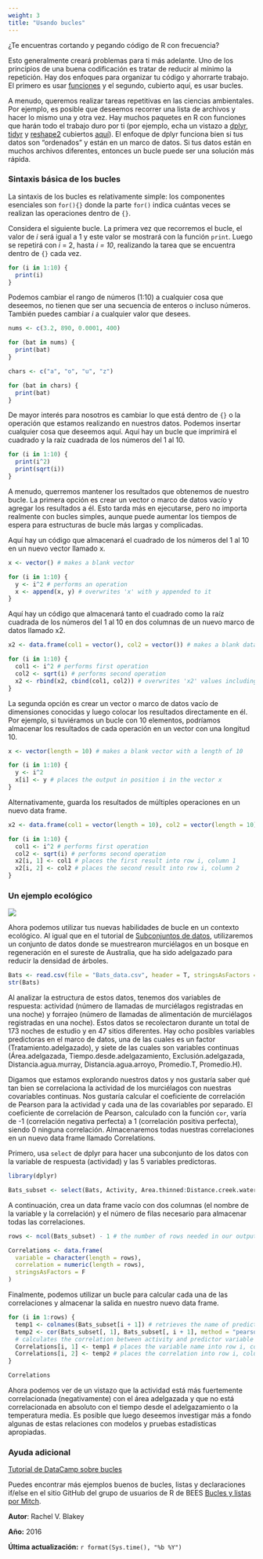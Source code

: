 ```yaml
---
weight: 3
title: "Usando bucles"
---
```


¿Te encuentras cortando y pegando código de R con frecuencia?

Esto generalmente creará problemas para ti más adelante. Uno de los principios de una buena codificación es tratar de reducir al mínimo la repetición. Hay dos enfoques para organizar tu código y ahorrarte trabajo. El primero es usar [funciones](../writing-functions/) y el segundo, cubierto aquí, es usar bucles.

A menudo, queremos realizar tareas repetitivas en las ciencias ambientales. Por ejemplo, es posible que deseemos recorrer una lista de archivos y hacer lo mismo una y otra vez. Hay muchos paquetes en R con funciones que harán todo el trabajo duro por ti (por ejemplo, echa un vistazo a [dplyr](https://cran.r-project.org/web/packages/dplyr/index.html), [tidyr](https://blog.rstudio.org/2014/07/22/introducing-tidyr/) y [reshape2](https://cran.r-project.org/web/packages/reshape2/) cubiertos [aquí](/../data-manipulation/)). El enfoque de dplyr funciona bien si tus datos son "ordenados" y están en un marco de datos. Si tus datos están en muchos archivos diferentes, entonces un bucle puede ser una solución más rápida.

### Sintaxis básica de los bucles

La sintaxis de los bucles es relativamente simple: los componentes esenciales son `for(){}` donde la parte `for()` indica cuántas veces se realizan las operaciones dentro de `{}`.

Considera el siguiente bucle. La primera vez que recorremos el bucle, el valor de *i* será igual a 1 y este valor se mostrará con la función `print`. Luego se repetirá con *i* = 2, hasta *i = 10*, realizando la tarea que se encuentra dentro de `{}` cada vez.


```r
for (i in 1:10) {
  print(i)
}
```


Podemos cambiar el rango de números (1:10) a cualquier cosa que deseemos, no tienen que ser una secuencia de enteros o incluso números. También puedes cambiar *i* a cualquier valor que desees.


```r
nums <- c(3.2, 890, 0.0001, 400)

for (bat in nums) {
  print(bat)
}

chars <- c("a", "o", "u", "z")

for (bat in chars) {
  print(bat)
}
```


De mayor interés para nosotros es cambiar lo que está dentro de `{}` o la operación que estamos realizando en nuestros datos. Podemos insertar cualquier cosa que deseemos aquí. Aquí hay un bucle que imprimirá el cuadrado y la raíz cuadrada de los números del 1 al 10.


```r
for (i in 1:10) {
  print(i^2)
  print(sqrt(i))
}
```


A menudo, querremos mantener los resultados que obtenemos de nuestro bucle. La primera opción es crear un vector o marco de datos vacío y agregar los resultados a él. Esto tarda más en ejecutarse, pero no importa realmente con bucles simples, aunque puede aumentar los tiempos de espera para estructuras de bucle más largas y complicadas.

Aquí hay un código que almacenará el cuadrado de los números del 1 al 10 en un nuevo vector llamado x.


```r
x <- vector() # makes a blank vector

for (i in 1:10) {
  y <- i^2 # performs an operation
  x <- append(x, y) # overwrites 'x' with y appended to it
}
```


Aquí hay un código que almacenará tanto el cuadrado como la raíz cuadrada de los números del 1 al 10 en dos columnas de un nuevo marco de datos llamado x2.


```r
x2 <- data.frame(col1 = vector(), col2 = vector()) # makes a blank data frame with two columns

for (i in 1:10) {
  col1 <- i^2 # performs first operation
  col2 <- sqrt(i) # performs second operation
  x2 <- rbind(x2, cbind(col1, col2)) # overwrites 'x2' values including the new row
}
```


La segunda opción es crear un vector o marco de datos vacío de dimensiones conocidas y luego colocar los resultados directamente en él. Por ejemplo, si tuviéramos un bucle con 10 elementos, podríamos almacenar los resultados de cada operación en un vector con una longitud 10.


```r
x <- vector(length = 10) # makes a blank vector with a length of 10

for (i in 1:10) {
  y <- i^2
  x[i] <- y # places the output in position i in the vector x
}
```


Alternativamente, guarda los resultados de múltiples operaciones en un nuevo data frame.


```r

x2 <- data.frame(col1 = vector(length = 10), col2 = vector(length = 10)) # makes a blank data frame with two columns and 10 rows

for (i in 1:10) {
  col1 <- i^2 # performs first operation
  col2 <- sqrt(i) # performs second operation
  x2[i, 1] <- col1 # places the first result into row i, column 1
  x2[i, 2] <- col2 # places the second result into row i, column 2
}
```
  

### Un ejemplo ecológico
 

![](Subsetting_data_image.jpg)


Ahora podemos utilizar tus nuevas habilidades de bucle en un contexto ecológico. Al igual que en el tutorial de [Subconjuntos de datos](/../data-manipulation/subsetting-data), utilizaremos un conjunto de datos donde se muestrearon murciélagos en un bosque en regeneración en el sureste de Australia, que ha sido adelgazado para reducir la densidad de árboles.


```r
Bats <- read.csv(file = "Bats_data.csv", header = T, stringsAsFactors = F)
str(Bats)
```


Al analizar la estructura de estos datos, tenemos dos variables de respuesta: actividad (número de llamadas de murciélagos registradas en una noche) y forrajeo (número de llamadas de alimentación de murciélagos registradas en una noche). Estos datos se recolectaron durante un total de 173 noches de estudio y en 47 sitios diferentes. Hay ocho posibles variables predictoras en el marco de datos, una de las cuales es un factor (Tratamiento.adelgazado), y siete de las cuales son variables continuas (Área.adelgazada, Tiempo.desde.adelgazamiento, Exclusión.adelgazada, Distancia.agua.murray, Distancia.agua.arroyo, Promedio.T, Promedio.H).

Digamos que estamos explorando nuestros datos y nos gustaría saber qué tan bien se correlaciona la actividad de los murciélagos con nuestras covariables continuas. Nos gustaría calcular el coeficiente de correlación de Pearson para la actividad y cada una de las covariables por separado. El coeficiente de correlación de Pearson, calculado con la función `cor`, varía de -1 (correlación negativa perfecta) a 1 (correlación positiva perfecta), siendo 0 ninguna correlación. Almacenaremos todas nuestras correlaciones en un nuevo data frame llamado Correlations.

Primero, usa `select` de dplyr para hacer una subconjunto de los datos con la variable de respuesta (actividad) y las 5 variables predictoras.


```r
library(dplyr)

Bats_subset <- select(Bats, Activity, Area.thinned:Distance.creek.water)
```

A continuación, crea un data frame vacío con dos columnas (el nombre de la variable y la correlación) y el número de filas necesario para almacenar todas las correlaciones.


```r
rows <- ncol(Bats_subset) - 1 # the number of rows needed in our output dataframe

Correlations <- data.frame(
  variable = character(length = rows),
  correlation = numeric(length = rows),
  stringsAsFactors = F
)
```


Finalmente, podemos utilizar un bucle para calcular cada una de las correlaciones y almacenar la salida en nuestro nuevo data frame.

```r
for (i in 1:rows) {
  temp1 <- colnames(Bats_subset[i + 1]) # retrieves the name of predictor variable
  temp2 <- cor(Bats_subset[, 1], Bats_subset[, i + 1], method = "pearson")
  # calculates the correlation between activity and predictor variable
  Correlations[i, 1] <- temp1 # places the variable name into row i, column 1
  Correlations[i, 2] <- temp2 # places the correlation into row i, column 2
}
```

```r
Correlations
```


Ahora podemos ver de un vistazo que la actividad está más fuertemente correlacionada (negativamente) con el área adelgazada y que no está correlacionada en absoluto con el tiempo desde el adelgazamiento o la temperatura media. Es posible que luego deseemos investigar más a fondo algunas de estas relaciones con modelos y pruebas estadísticas apropiadas.

### Ayuda adicional

[Tutorial de DataCamp sobre bucles](https://www.datacamp.com/community/tutorials/tutorial-on-loops-in-r#gs.8KE0Nx4)

Puedes encontrar más ejemplos buenos de bucles, listas y declaraciones if/else en el sitio GitHub del grupo de usuarios de R de BEES [Bucles y listas por Mitch](https://github.com/mitchest/BEES-ecocomp/blob/master/introToLoops.R).

**Autor**: Rachel V. Blakey

**Año:** 2016

**Última actualización:** `r format(Sys.time(), "%b %Y")`

